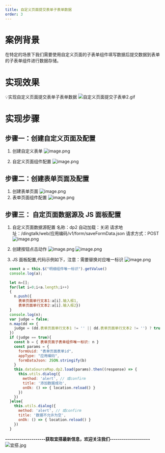 ```yaml
---
title: 自定义页面提交表单子表单数据
order: 3
---
```

# 案例背景
在特定的场景下我们需要使用自定义页面的子表单组件填写数据后提交数据到表单的子表单组件进行数据存储。
# 实现效果
💡实现自定义页面提交表单子表单数据
![自定义页面提交子表单2.gif](https://img.alicdn.com/imgextra/i2/O1CN018E3aZQ1fK5rBFaP1h_!!6000000003987-1-tps-1898-815.gif)
# 实现步骤
## 步骤一：创建自定义页面及配置
1. 创建自定义表单
![image.png](https://img.alicdn.com/imgextra/i4/O1CN01ED1wTt1MK7AtjVeKw_!!6000000001415-2-tps-1919-898.png)

2. 自定义页面组件配置
![image.png](https://img.alicdn.com/imgextra/i4/O1CN01iMCpx31V6g633uc06_!!6000000002604-2-tps-1823-842.png)

## 步骤二：创建表单页面及配置
1. 创建表单页面
![image.png](https://img.alicdn.com/imgextra/i3/O1CN01PKtsef22nA9dbV6rl_!!6000000007164-2-tps-1820-838.png)
2. 表单页面组件配置
![image.png](https://img.alicdn.com/imgextra/i3/O1CN01qIOkzE1EDEIAcy1yT_!!6000000000317-2-tps-1819-845.png)

## 步骤三： 自定页面数据源及 JS 面板配置
1. 自定义页面数据源配置
名称：dp2
自动加载：关闭
请求地址：/dingtalk/web/应用编码/v1/form/saveFormData.json
请求方式：POST
![image.png](https://img.alicdn.com/imgextra/i1/O1CN01bFsLaG1zUR79gLx7D_!!6000000006717-2-tps-1824-844.png)

2. 创建按钮点击动作
![image.png](https://img.alicdn.com/imgextra/i3/O1CN01AGttYS1GMVXzOIAlV_!!6000000000608-2-tps-1812-832.png)
![image.png](https://img.alicdn.com/imgextra/i4/O1CN017fX0kM25juBcTqLvG_!!6000000007563-2-tps-1824-844.png)

3. JS 面板配置,代码示例如下，注意：需要替换对应唯一标识​
![image.png](https://img.alicdn.com/imgextra/i2/O1CN01bCtBn11yP6tV5ZHxS_!!6000000006570-2-tps-1919-1072.png)


```javascript
  const a = this.$("明细组件唯一标识").getValue()
  console.log(a);
  
  let n=[];
  for(let i=0;i<a.length;i++)
  {
    n.push({
      表单页面单行文本1:a[i].输入框1,
      表单页面单行文本2:a[i].输入框2})
  }
  console.log(n);
  var judge = false;
  n.map(dd => {
    judge = (dd.表单页面单行文本1 != '' || dd.表单页面单行文本2 != '') ? true : false;
  })
  if (judge == true){
    const b = { 表单页面子表单组件唯一标识: n }
    const params = {
      formUuid: "表单页面表单id",
      appType: "应用编码",
      formDataJson: JSON.stringify(b)
    }
    this.dataSourceMap.dp2.load(params).then((response) => {
      this.utils.dialog({
        method: 'alert', // 或confirm
        title: '添加数据成功',
        onOk: () => { location.reload() }
      })
    })
  }else{
    this.utils.dialog({
      method: 'alert', // 或confirm
      title: '数据不允许为空',
      onOk: () => { location.reload() }
    })
  }
```



**--------------------获取宜搭最新信息，欢迎关注我们--------------------**
![宜搭.jpg](https://img.alicdn.com/imgextra/i4/O1CN01XOw36o1fA18lg6SU1_!!6000000003965-0-tps-1800-1012.jpg)
